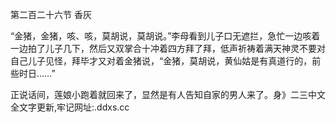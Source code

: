 

第二百二十六节 香灰

“金猪，金猪，咳、咳，莫胡说，莫胡说。”李母看到儿子口无遮拦，急忙一边咳着一边拍了儿子几下，然后又双掌合十冲着四方拜了拜，低声祈祷着满天神灵不要对自己儿子见怪，拜毕才又对着金猪说，“金猪，莫胡说，黄仙姑是有真道行的，前些时日……”

正说话间，莲娘小跑着就回来了，显然是有人告知自家的男人来了。身》二三中文全文字更新,牢记网址:.ddxs.cc

